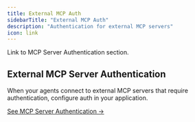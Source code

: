 ```yaml
---
title: External MCP Auth
sidebarTitle: "External MCP Auth"
description: "Authentication for external MCP servers"
icon: link
---
```


<Info>
Link to MCP Server Authentication section.
</Info>

## External MCP Server Authentication

When your agents connect to external MCP servers that require authentication, configure auth in your application.

[See MCP Server Authentication →](/mcp-agent-sdk/mcp/server-authentication)
